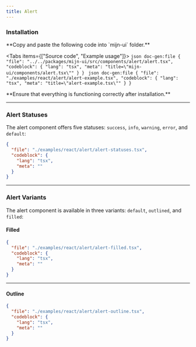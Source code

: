 ```yaml
---
title: Alert
---
```



<ComponentPreview>
  <AlertExample />
</ComponentPreview>

### Installation

<Steps>
  <Step>
  **Copy and paste the following code into `mijn-ui` folder.**

  <Tabs items={["Source code", "Example usage"]}>
    <Tab value="Source code">
        ```json doc-gen:file
          {
            "file": "../../packages/mijn-ui/src/components/alert/alert.tsx",
            "codeblock": {
              "lang": "tsx",
              "meta": "title=\"mijn-ui/components/alert.tsx\""
            }
          }
        ```
    </Tab>
    <Tab value="Example usage">
        ```json doc-gen:file
          {
            "file": "./examples/react/alert/alert-example.tsx",
            "codeblock": {
              "lang": "tsx",
              "meta": "title=\"alert-example.tsx\""
            }
          }
        ```
    </Tab>
  </Tabs>  
  </Step>
  
  <Step>
  **Ensure that everything is functioning correctly after installation.**
  </Step>
</Steps>

---

### Alert Statuses

The alert component offers five statuses: `success`, `info`, `warning`, `error`, and `default`:

<ComponentPreview className="md:p-10">
  <AlertStatuses />
</ComponentPreview>

```json doc-gen:file
{
  "file": "./examples/react/alert/alert-statuses.tsx",
  "codeblock": {
    "lang": "tsx",
    "meta": ""
  }
}
```

---

### Alert Variants

The alert component is available in three variants: `default`, `outlined`, and `filled`:

#### Filled

<ComponentPreview className="md:p-10">
  <AlertFilled />
</ComponentPreview>

```json doc-gen:file
{
  "file": "./examples/react/alert/alert-filled.tsx",
  "codeblock": {
    "lang": "tsx",
    "meta": ""
  }
}
```

---

#### Outline

<ComponentPreview className="md:p-10">
  <AlertOutline />
</ComponentPreview>

```json doc-gen:file
{
  "file": "./examples/react/alert/alert-outline.tsx",
  "codeblock": {
    "lang": "tsx",
    "meta": ""
  }
}
```
